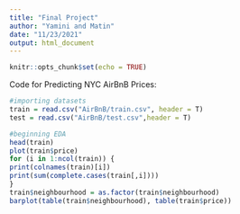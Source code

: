 ```yaml
---
title: "Final Project"
author: "Yamini and Matin"
date: "11/23/2021"
output: html_document
---
```


```r
knitr::opts_chunk$set(echo = TRUE)
```
Code for Predicting NYC AirBnB Prices:
```r
#importing datasets
train = read.csv("AirBnB/train.csv", header = T)
test = read.csv("AirBnB/test.csv",header = T)
```

```r
#beginning EDA
head(train)
plot(train$price)
for (i in 1:ncol(train)) {
print(colnames(train)[i])
print(sum(complete.cases(train[,i])))
}
train$neighbourhood = as.factor(train$neighbourhood)
barplot(table(train$neighbourhood), table(train$price))
```